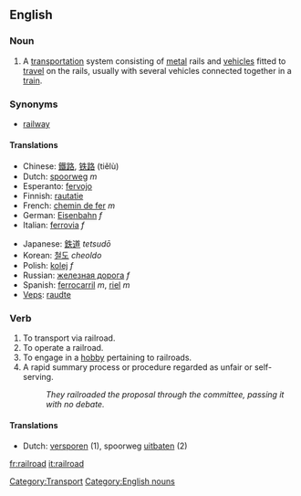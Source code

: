 {{wikipedia}}
==English==

===Noun===
{{en-noun-reg}}

# A [[transportation]] system consisting of [[metal]] rails and [[vehicle]]s fitted to [[travel]] on the rails, usually with several vehicles connected together in a [[train]].

===Synonyms===
*[[railway]]

====Translations====
{{top}}
*Chinese: [[鐵路]], [[铁路]] (tiělù)
*Dutch: [[spoorweg]] ''m''
*Esperanto: [[fervojo]]
*Finnish: [[rautatie]]
*French: [[chemin de fer]] ''m''
*German: [[Eisenbahn]] ''f''
*Italian: [[ferrovia]] ''f''
{{mid}}
*Japanese: [[鉄道]] ''tetsudō''
*Korean: [[철도]] ''cheoldo''
*Polish: [[kolej]] ''f''
*Russian: [[железная дорога]] ''f''
*Spanish: [[ferrocarril]] ''m'', [[riel]] ''m''
*[[Veps]]: [[raudte]]
{{bottom}}

===Verb===
{{en-infl-reg-consonant|railroad||}}
# To transport via railroad.
# To operate a railroad.
# To engage in a [[hobby]] pertaining to railroads.
# A rapid summary process or procedure regarded as unfair or self-serving.
#:''They railroaded the proposal through the committee, passing it with no debate.''

====Translations====
*Dutch: [[versporen]] (1), spoorweg [[uitbaten]] (2)

[[Category:Transport]]
[[Category:English nouns]]

[[fr:railroad]]
[[it:railroad]]